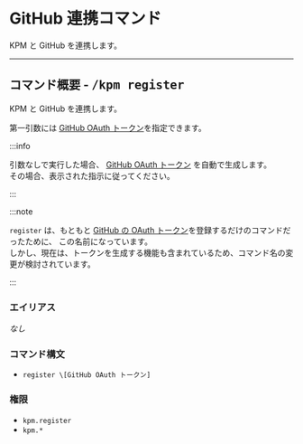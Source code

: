 
# GitHub 連携コマンド

KPM と GitHub を連携します。

---

## コマンド概要 - <kbd>/kpm register</kbd>

KPM と GitHub を連携します。

第一引数には [GitHub OAuth トークン](/docs/expressions#github-oauth-トークン)を指定できます。

:::info

引数なしで実行した場合、 [GitHub OAuth トークン](/docs/expressions#github-oauth-トークン) を自動で生成します。  
その場合、表示された指示に従ってください。

:::

:::note

`register` は、もともと [GitHub の OAuth トークン](/docs/expressions#github-oauth-トークン)を登録するだけのコマンドだったために、
この名前になっています。  
しかし、現在は、トークンを生成する機能も含まれているため、コマンド名の変更が検討されています。

:::

<BelowDocument docId="use-kpm/getting-started/link-github" />

### エイリアス

_なし_

### コマンド構文

- `register \[GitHub OAuth トークン]`

### 権限

- `kpm.register`
- `kpm.*`
